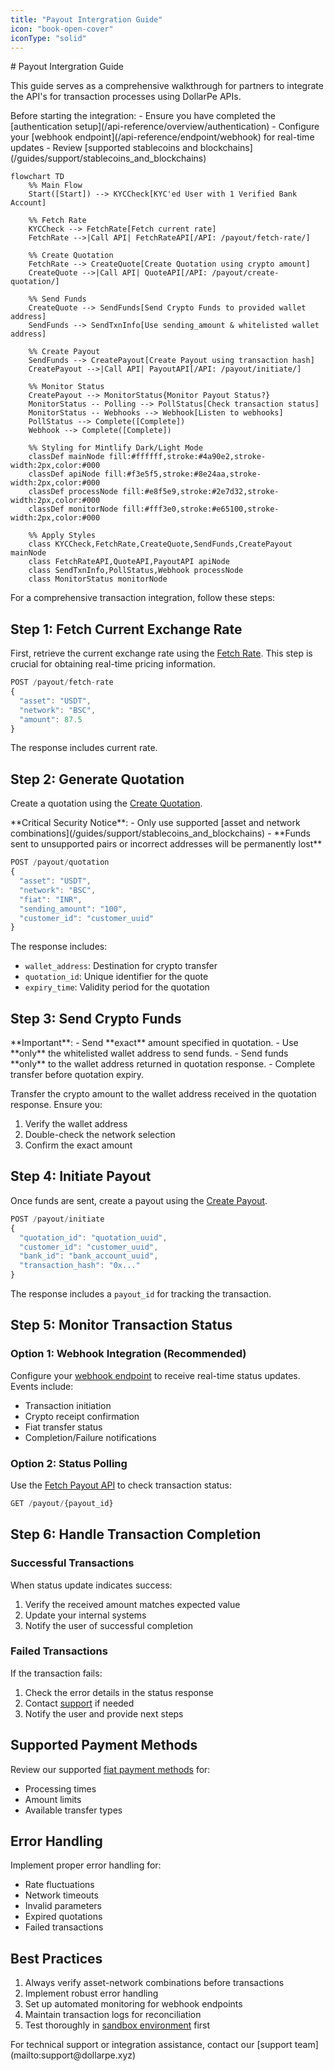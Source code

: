 ```yaml
---
title: "Payout Intergration Guide"
icon: "book-open-cover"
iconType: "solid"
---
```


<Highlight>
  # Payout Intergration Guide
</Highlight>

This guide serves as a comprehensive walkthrough for partners to integrate the API's for transaction processes using DollarPe APIs.

<Note>
Before starting the integration:
- Ensure you have completed the [authentication setup](/api-reference/overview/authentication)
- Configure your [webhook endpoint](/api-reference/endpoint/webhook) for real-time updates
- Review [supported stablecoins and blockchains](/guides/support/stablecoins_and_blockchains)
</Note>

```mermaid
flowchart TD
    %% Main Flow
    Start([Start]) --> KYCCheck[KYC'ed User with 1 Verified Bank Account]

    %% Fetch Rate
    KYCCheck --> FetchRate[Fetch current rate]
    FetchRate -->|Call API| FetchRateAPI[/API: /payout/fetch-rate/]
    
    %% Create Quotation
    FetchRate --> CreateQuote[Create Quotation using crypto amount]
    CreateQuote -->|Call API| QuoteAPI[/API: /payout/create-quotation/]

    %% Send Funds
    CreateQuote --> SendFunds[Send Crypto Funds to provided wallet address]
    SendFunds --> SendTxnInfo[Use sending_amount & whitelisted wallet address]

    %% Create Payout
    SendFunds --> CreatePayout[Create Payout using transaction hash]
    CreatePayout -->|Call API| PayoutAPI[/API: /payout/initiate/]

    %% Monitor Status
    CreatePayout --> MonitorStatus{Monitor Payout Status?}
    MonitorStatus -- Polling --> PollStatus[Check transaction status]
    MonitorStatus -- Webhooks --> Webhook[Listen to webhooks]
    PollStatus --> Complete([Complete])
    Webhook --> Complete([Complete])

    %% Styling for Mintlify Dark/Light Mode
    classDef mainNode fill:#ffffff,stroke:#4a90e2,stroke-width:2px,color:#000
    classDef apiNode fill:#f3e5f5,stroke:#8e24aa,stroke-width:2px,color:#000
    classDef processNode fill:#e8f5e9,stroke:#2e7d32,stroke-width:2px,color:#000
    classDef monitorNode fill:#fff3e0,stroke:#e65100,stroke-width:2px,color:#000

    %% Apply Styles
    class KYCCheck,FetchRate,CreateQuote,SendFunds,CreatePayout mainNode
    class FetchRateAPI,QuoteAPI,PayoutAPI apiNode
    class SendTxnInfo,PollStatus,Webhook processNode
    class MonitorStatus monitorNode

```

For a comprehensive transaction integration, follow these steps:

## Step 1: Fetch Current Exchange Rate

First, retrieve the current exchange rate using the [Fetch Rate](/api-reference/endpoint/payout/fetch-rate). This step is crucial for obtaining real-time pricing information.

```javascript
POST /payout/fetch-rate
{
  "asset": "USDT",
  "network": "BSC",
  "amount": 87.5
}
```

The response includes current rate.

## Step 2: Generate Quotation

Create a quotation using the [Create Quotation](/api-reference/endpoint/payout/quotation). 

<Warning>
**Critical Security Notice**: 
- Only use supported [asset and network combinations](/guides/support/stablecoins_and_blockchains)
- **Funds sent to unsupported pairs or incorrect addresses will be permanently lost**
</Warning>

```javascript
POST /payout/quotation
{
  "asset": "USDT",
  "network": "BSC",
  "fiat": "INR",
  "sending_amount": "100",
  "customer_id": "customer_uuid"
}
```

The response includes:
- `wallet_address`: Destination for crypto transfer
- `quotation_id`: Unique identifier for the quote
- `expiry_time`: Validity period for the quotation

## Step 3: Send Crypto Funds

<Warning>
**Important**: 
- Send **exact** amount specified in quotation.
- Use **only** the whitelisted wallet address to send funds.
- Send funds **only** to the wallet address returned in quotation response.
- Complete transfer before quotation expiry.
</Warning>

Transfer the crypto amount to the wallet address received in the quotation response. Ensure you:
1. Verify the wallet address
2. Double-check the network selection
3. Confirm the exact amount

## Step 4: Initiate Payout

Once funds are sent, create a payout using the [Create Payout](/api-reference/endpoint/payout/initiate).

```javascript
POST /payout/initiate
{
  "quotation_id": "quotation_uuid",
  "customer_id": "customer_uuid",
  "bank_id": "bank_account_uuid",
  "transaction_hash": "0x..."
}
```

The response includes a `payout_id` for tracking the transaction.

## Step 5: Monitor Transaction Status

### Option 1: Webhook Integration (Recommended)
Configure your [webhook endpoint](/api-reference/endpoint/webhook) to receive real-time status updates. Events include:
- Transaction initiation
- Crypto receipt confirmation
- Fiat transfer status
- Completion/Failure notifications

### Option 2: Status Polling
Use the [Fetch Payout API](/api-reference/endpoint/payout/{payout_id}) to check transaction status:

```javascript
GET /payout/{payout_id}
```

## Step 6: Handle Transaction Completion

### Successful Transactions
When status update indicates success:
1. Verify the received amount matches expected value
2. Update your internal systems
3. Notify the user of successful completion

### Failed Transactions
If the transaction fails:
1. Check the error details in the status response
2. Contact [support](mailto:support@dollarpe.xyz) if needed
3. Notify the user and provide next steps

## Supported Payment Methods

Review our supported [fiat payment methods](/guides/support/fiatMethods) for:
- Processing times
- Amount limits
- Available transfer types

## Error Handling

Implement proper error handling for:
- Rate fluctuations
- Network timeouts
- Invalid parameters
- Expired quotations
- Failed transactions

## Best Practices

1. Always verify asset-network combinations before transactions
2. Implement robust error handling
3. Set up automated monitoring for webhook endpoints
4. Maintain transaction logs for reconciliation
5. Test thoroughly in [sandbox environment](/api-reference/overview/introduction#base-urls) first

<Note>
For technical support or integration assistance, contact our [support team](mailto:support@dollarpe.xyz)
</Note>